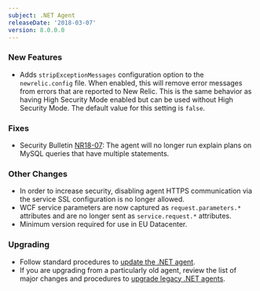 ```yaml
---
subject: .NET Agent
releaseDate: '2018-03-07'
version: 8.0.0.0
---
```


### New Features

* Adds `stripExceptionMessages` configuration option to the `newrelic.config` file. When enabled, this will remove error messages from errors that are reported to New Relic. This is the same behavior as having High Security Mode enabled but can be used without High Security Mode. The default value for this setting is `false`.

### Fixes

* Security Bulletin [NR18-07](https://docs.newrelic.com/docs/using-new-relic/new-relic-security/security-bulletins/security-bulletin-nr18-07): The agent will no longer run explain plans on MySQL queries that have multiple statements.

### Other Changes

* In order to increase security, disabling agent HTTPS communication via the service SSL configuration is no longer allowed.
* WCF service parameters are now captured as `request.parameters.*` attributes and are no longer sent as `service.request.*` attributes.
* Minimum version required for use in EU Datacenter.

### Upgrading

* Follow standard procedures to [update the .NET agent](/docs/agents/net-agent/installation-configuration/update-net-agent).
* If you are upgrading from a particularly old agent, review the list of major changes and procedures to [upgrade legacy .NET agents](/docs/agents/net-agent/troubleshooting/upgrade-legacy-net-agents).
